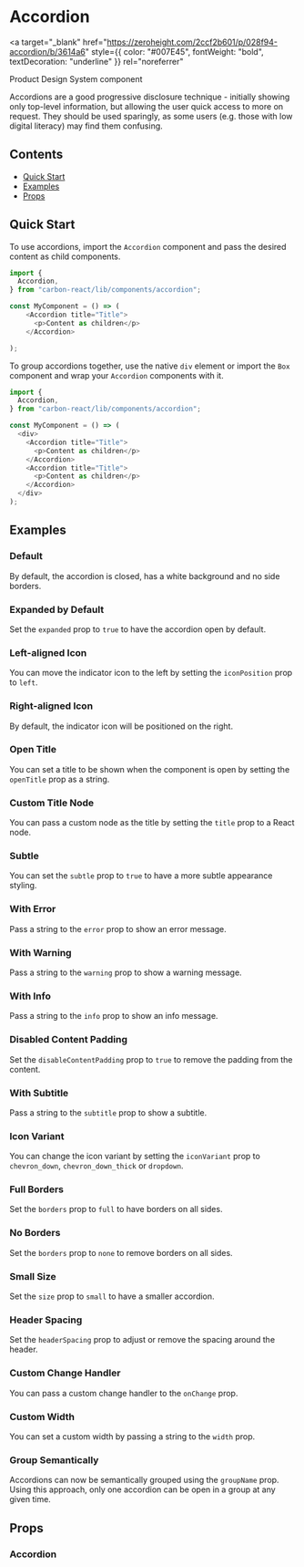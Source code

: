 

<Meta of={AccordionStories} />

# Accordion

<a
  target="_blank"
  href="https://zeroheight.com/2ccf2b601/p/028f94-accordion/b/3614a6"
  style={{ color: "#007E45", fontWeight: "bold", textDecoration: "underline" }}
  rel="noreferrer"
>
  Product Design System component
</a>

Accordions are a good progressive disclosure technique - initially showing only top-level information, but allowing the user quick access to more on request. They should be used sparingly, as some users (e.g. those with low digital literacy) may find them confusing.

## Contents

- [Quick Start](#quick-start)
- [Examples](#examples)
- [Props](#props)

## Quick Start

To use accordions, import the `Accordion` component and pass the desired content as child components.

```javascript
import {
  Accordion,
} from "carbon-react/lib/components/accordion";

const MyComponent = () => (
    <Accordion title="Title">
      <p>Content as children</p>
    </Accordion>

);
```

To group accordions together, use the native `div` element or import the `Box` component and wrap your `Accordion` components with it.

```javascript
import {
  Accordion,
} from "carbon-react/lib/components/accordion";

const MyComponent = () => (
  <div>
    <Accordion title="Title">
      <p>Content as children</p>
    </Accordion>
    <Accordion title="Title">
      <p>Content as children</p>
    </Accordion>
  </div>
);
```

## Examples

### Default

By default, the accordion is closed, has a white background and no side borders.

<Canvas of={AccordionStories.DefaultAccordion} />

### Expanded by Default

Set the `expanded` prop to `true` to have the accordion open by default.

<Canvas of={AccordionStories.ExpandedByDefault} />

### Left-aligned Icon

You can move the indicator icon to the left by setting the `iconPosition` prop to `left`.

<Canvas of={AccordionStories.LeftAlignedIcon} />

### Right-aligned Icon

By default, the indicator icon will be positioned on the right.

<Canvas of={AccordionStories.RightAlignedIcon} />

### Open Title

You can set a title to be shown when the component is open by setting the `openTitle` prop as a string.

<Canvas of={AccordionStories.OpenTitle} />

### Custom Title Node

You can pass a custom node as the title by setting the `title` prop to a React node.

<Canvas of={AccordionStories.CustomTitleNode} />

### Subtle

You can set the `subtle` prop to `true` to have a more subtle appearance styling.

<Canvas of={AccordionStories.Subtle} />

### With Error

Pass a string to the `error` prop to show an error message.

<Canvas of={AccordionStories.WithError} />

### With Warning

Pass a string to the `warning` prop to show a warning message.

<Canvas of={AccordionStories.WithWarning} />

### With Info

Pass a string to the `info` prop to show an info message.

<Canvas of={AccordionStories.WithInfo} />

### Disabled Content Padding

Set the `disableContentPadding` prop to `true` to remove the padding from the content.

<Canvas of={AccordionStories.DisabledContentPadding} />

### With Subtitle

Pass a string to the `subtitle` prop to show a subtitle.

<Canvas of={AccordionStories.WithSubtitle} />

### Icon Variant

You can change the icon variant by setting the `iconVariant` prop to `chevron_down`, `chevron_down_thick` or `dropdown`.

<Canvas of={AccordionStories.IconVariant} />

### Full Borders

Set the `borders` prop to `full` to have borders on all sides.

<Canvas of={AccordionStories.FullBorders} />

### No Borders

Set the `borders` prop to `none` to remove borders on all sides.

<Canvas of={AccordionStories.NoBorders} />

### Small Size

Set the `size` prop to `small` to have a smaller accordion.

<Canvas of={AccordionStories.SmallSize} />

### Header Spacing

Set the `headerSpacing` prop to adjust or remove the spacing around the header.

<Canvas of={AccordionStories.HeaderSpacing} />

### Custom Change Handler

You can pass a custom change handler to the `onChange` prop.

<Canvas of={AccordionStories.CustomChangeHandler} />

### Custom Width

You can set a custom width by passing a string to the `width` prop.

<Canvas of={AccordionStories.CustomWidth} />

### Group Semantically

Accordions can now be semantically grouped using the `groupName` prop. Using this approach, only one accordion can be open in a group at any given time.

<Canvas of={AccordionStories.GroupedSemantically} />

## Props

### Accordion

<ArgTypes of={AccordionStories} />
